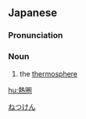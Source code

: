 ==Japanese==
{{wikipedia|lang=ja}}
{{ja-kanjitab|ねつ|けん|yomi=o}}

===Pronunciation===
{{ja-pron|acc=h|y=o|ねつけん}}

===Noun===
{{ja-noun|ねつけん|kyu=熱圈}}

# {{lb|ja|meteorology|sort=ねつけん}} the [[thermosphere]]

[[Category:ja:Air|ねつけん]]
[[hu:熱圏]]
